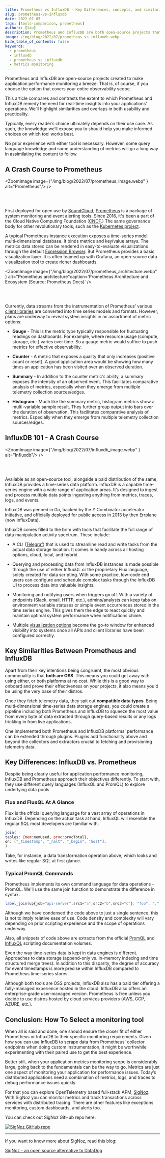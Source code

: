 ```yaml
---
title: Prometheus vs InfluxDB - Key Differences, concepts, and similarities
slug: prometheus-vs-influxdb
date: 2022-07-05
tags: [tools-comparison, prometheus]
authors: [tau]
description: Prometheus and InfluxDB are both open-source projects that can be used for monitoring time-series data. While Prometheus is a metrics monitoring tool graduated under CNCF, InfluDB is a time-series database. In this article, let’s have a side-to-side review of Prometheus vs InfluxDB to...
image: /img/blog/2022/07/prometheus_vs_influxdb.webp
hide_table_of_contents: false
keywords:
  - prometheus
  - influxdb
  - prometheus vs influxdb
  - metrics monitoring
---
```

<head>
  <link rel="canonical" href="https://signoz.io/blog/prometheus-vs-influxdb/"/>
</head>

Prometheus and InfluxDB are open-source projects created to make application performance monitoring a breeze. That is, of course, if you choose the option that covers your entire observability scope.



This article compares and contrasts the extent to which Prometheus and InfluxDB remedy the need for real-time insights into your applications’ operations. We’ll highlight similarities and overlaps in both usability and practicality.

Typically, every reader’s choice ultimately depends on their use case. As such, the knowledge we’ll expose you to should help you make informed choices on which tool works best.

No prior experience with either tool is necessary. However, some query language knowledge and some understanding of metrics will go a long way in assimilating the content to follow.

## A Crash Course to Prometheus

<ZoomImage
    image={"/img/blog/2022/07/prometheus_image.webp" } alt="Prometheus"/>
/>

<br></br>

First deployed for open use by <a href = "https://soundcloud.com/" rel="noopener noreferrer nofollow" target="_blank">SoundCloud</a>, <a href = "https://prometheus.io/" rel="noopener noreferrer nofollow" target="_blank">Prometheus</a> is a package of system monitoring and event alerting tools. Since 2016, it's been a part of the Cloud Native Computing Foundation (<a href = "https://www.cncf.io/" rel="noopener noreferrer nofollow" target="_blank">CNCF</a>.) The same governance body for other revolutionary tools, such as the <a href = "https://kubernetes.io/" rel="noopener noreferrer nofollow" target="_blank">Kubernetes project</a>.

A typical Prometheus instance execution exposes a time-series model multi-dimensional database. It binds metrics and key/value arrays. The metrics data stored can be rendered in easy-to-evaluate visualizations through the default <a href = "https://prometheus.io/docs/visualization/browser/" rel="noopener noreferrer nofollow" target="_blank">Expression Browser</a>. But Prometheus provides a basic visualization layer. It is often teamed up with Grafana, an open-source data visualization tool to create richer dashboards.

<ZoomImage
    image={"/img/blog/2022/07/prometheus_architecture.webp" } alt="Prometheus architecture"caption='Prometheus Architecture and Ecosystem (Source: Prometheus Docs)'
/>

<br></br>

Currently, data streams from the instrumentation of Prometheus' various <a href = "https://prometheus.io/docs/instrumenting/clientlibs/" rel="noopener noreferrer nofollow" target="_blank">client libraries</a> are converted into time series models and formats. However, plans are underway to reveal system insights in an assortment of metric options:

- **Gauge** - This is the metric type typically responsible for fluctuating readings on dashboards. For example, where resource usage (compute, storage, etc.) varies over time. So a gauge metric would suffice to push metrics for effective observability.

- **Counter** - A metric that exposes a quality that only increases (positive count or reset). A good application area would be showing how many times an application has been visited over an observed duration.

- **Summary** - In addition to the counter metric's ability, a summary exposes the intensity of an observed event. This facilitates comparative analysis of metrics, especially when they emerge from multiple telemetry collection sources/edges.

- **Histogram** - Much like the summary metric, histogram metrics show a multi-variable sample result. They further group output into bars over the duration of observation. This facilitates comparative analysis of metrics. Especially when they emerge from multiple telemetry collection sources/edges.

## InfluxDB 101 - A Crash Course

<ZoomImage
    image={"/img/blog/2022/07/influxdb_image.webp" } alt="Influxdb"/>
/>

<br></br>

Available as an open-source tool, alongside a paid distribution of the same, InfluxDB provides a time-series data platform. InfluxDB is a capable time-series engine with a wide range of application areas.  It’s designed to ingest and process multiple data points ingesting anything from metrics, traces, logs, and events.

InfluxDB was penned in Go, backed by the Y Combinator accelerator initiative, and officially deployed for public access in 2013 by then Errplane (now InfluxData).

InfluxDB comes filled to the brim with tools that facilitate the full range of data manipulation activity spectrum. These include:

- A CLI (<a href = "https://docs.influxdata.com/influxdb/v2.3/telegraf-configs/" rel="noopener noreferrer nofollow" target="_blank">Telegraf</a>) that is used to streamline read and write tasks from the actual data storage location. It comes in handy across all hosting options, cloud, local, and hybrid.

- Querying and processing data from InfluxDB instances is made possible through the use of either InfluxQL or the proprietary Flux language, solely created for data scripting. With some practice, low-code end users can configure and schedule complex tasks through the InfluxDB UI to process data into valuable insights.

- Monitoring and notifying users when triggers go off. With a variety of endpoints (Slack, email, HTTP, etc.), admins/analysts can keep tabs on environment variable statuses or simple event occurrences stored in the time series engine. This gives them the edge to react quickly and maintain optimal system performance when notifications chime.

- Multiple <a href = "https://docs.influxdata.com/influxdb/v2.3/visualize-data/visualization-types/" rel="noopener noreferrer nofollow" target="_blank">visualization options</a> become the go-to window for enhanced visibility into systems once all APIs and client libraries have been configured correctly.

## Key Similarities Between Prometheus and InfluxDB

Apart from their key intentions being congruent, the most obvious commonality is that **both are OSS**. This means you could get away with using either, or both platforms at no cost. While this is a good way to onboard and prove their effectiveness on your projects, it also means you'd be using the very base of their distros.

Once they fetch telemetry data, they spit out **compatible data types**. Being multi-dimensional time-series data storage engines, you could create a pipeline including both Prometheus and InfluxDB to squeeze the most value from every byte of data extracted through query-based results or any logs trickling in from live applications.

One implemented both Prometheus and InfluxDB platforms' performance can be extended through plugins. Plugins add functionality above and beyond the collectors and extractors crucial to fetching and provisioning telemetry data.

## Key Differences: InfluxDB vs. Prometheus

Despite being clearly useful for application performance monitoring, InfluxDB and Prometheus approach their objectives differently. To start with, they use different query languages (InfluxQL and PromQL) to explore underlying data pools.

### Flux and FluxQL At A Glance

Flux is the official querying language for a vast array of operations in InfluxDB. Depending on the actual task at hand, InfluxQL will resemble the regular SQL most developers are familiar with.

```jsx
join(
tables: {mem:memUsed, proc:procTotal},
on: ["_timestamp", "_halt", "_begin", "host"],
)
```

Take, for instance, a data transformation operation above, which looks and writes like regular SQL at first glance.

### Typical PromQL Commands

Prometheus implements its own command language for data operations - PromQL. We'll use the same join function to demonstrate the difference in syntax.

```jsx
label_join(up{job="api-server",src1="a",src2="b",src3="c"}, "foo", ",", "src1", "src2", "src3")
```

Although we have condensed the code above to just a single sentence, this is not to imply relative ease of use. Code density and complexity will vary depending on prior scripting experience and the scope of operations underway.

Also, all snippets of code above are extracts from the official <a href = "https://prometheus.io/docs/prometheus/latest/querying/functions/#trigonometric-functions" rel="noopener noreferrer nofollow" target="_blank">PromQL</a> and <a href = "https://docs.influxdata.com/influxdb/v2.3/query-data/flux/join/" rel="noopener noreferrer nofollow" target="_blank">InfluxQL</a> scripting documentation volumes.

Even the way time-series data is kept in data engines is different. Approaches to data storage (append-only vs. in-memory indexing and time structured merge trees). In addition to this disparity, the degree of accuracy for event timestamps is more precise within InfluxDB compared to Prometheus time-series stores.

Although both tools are OSS projects, InfluxDB also has a paid tier offering a fully-managed experience hosted in the cloud. InfluxDB also offers an enterprise-grade user-managed version. Prometheus is free unless you decide to use distros hosted by cloud services providers (AWS, GCP, AZURE, etc.).

## Conclusion: How To Select a monitoring tool

When all is said and done, one should ensure the closer fit of either Prometheus or InfluxDB to their specific monitoring requirements. Given how you can use InfluxDB to scrape data from Prometheus' collector endpoints when doing custom instrumentation, it might be worthwhile experimenting with their paired use to get the best experience.

Better still, when your application metrics monitoring scope is considerably large, going back to the fundamentals can be the way to go. Metrics are just one aspect of monitoring your application for performance issues. Today’s distributed applications need a combination of metrics, logs, and traces to debug performance issues quickly.

For that you can explore OpenTelemetry based full-stack APM, [SigNoz](https://signoz.io/). With SigNoz you can monitor metrics and track transactions across services with distributed tracing. There are other features like exceptions monitoring, custom dashboards, and alerts too.

You can check out SigNoz GitHub repo here:

[![SigNoz GitHub repo](/img/blog/common/signoz_github.webp)](https://github.com/SigNoz/signoz)

---

If you want to know more about SigNoz, read this blog:

[SigNoz - an open source alternative to DataDog](https://signoz.io/blog/open-source-datadog-alternative/)
